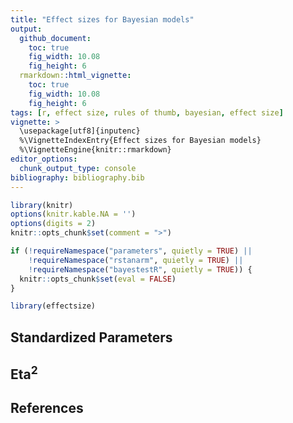 ```yaml
---
title: "Effect sizes for Bayesian models"
output: 
  github_document:
    toc: true
    fig_width: 10.08
    fig_height: 6
  rmarkdown::html_vignette:
    toc: true
    fig_width: 10.08
    fig_height: 6
tags: [r, effect size, rules of thumb, bayesian, effect size]
vignette: >
  \usepackage[utf8]{inputenc}
  %\VignetteIndexEntry{Effect sizes for Bayesian models}
  %\VignetteEngine{knitr::rmarkdown}
editor_options: 
  chunk_output_type: console
bibliography: bibliography.bib
---
```



```r
library(knitr)
options(knitr.kable.NA = '')
options(digits = 2)
knitr::opts_chunk$set(comment = ">")

if (!requireNamespace("parameters", quietly = TRUE) ||
    !requireNamespace("rstanarm", quietly = TRUE) ||
    !requireNamespace("bayestestR", quietly = TRUE)) {
  knitr::opts_chunk$set(eval = FALSE)
}

library(effectsize)
```

## Standardized Parameters

## Eta<sup>2</sup>

## References
